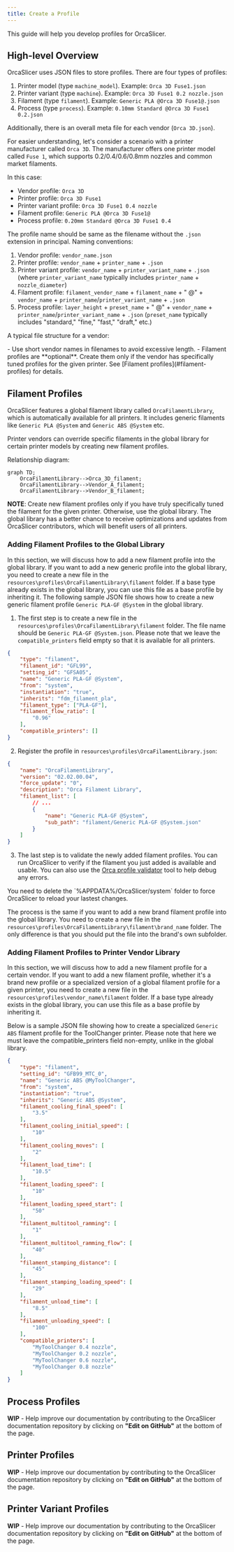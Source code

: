 ```yaml
---
title: Create a Profile
---
```



This guide will help you develop profiles for OrcaSlicer.

## High-level Overview

OrcaSlicer uses JSON files to store profiles. There are four types of profiles:

1. Printer model (type `machine_model`). Example: `Orca 3D Fuse1.json`
2. Printer variant (type `machine`). Example: `Orca 3D Fuse1 0.2 nozzle.json`
3. Filament (type `filament`). Example: `Generic PLA @Orca 3D Fuse1@.json`
4. Process (type `process`). Example: `0.10mm Standard @Orca 3D Fuse1 0.2.json`

Additionally, there is an overall meta file for each vendor (`Orca 3D.json`).

For easier understanding, let's consider a scenario with a printer manufacturer called `Orca 3D`. The manufacturer offers one printer model called `Fuse 1`, which supports 0.2/0.4/0.6/0.8mm nozzles and common market filaments.

In this case:
- Vendor profile: `Orca 3D`
- Printer profile: `Orca 3D Fuse1`
- Printer variant profile: `Orca 3D Fuse1 0.4 nozzle`
- Filament profile: `Generic PLA @Orca 3D Fuse1@`
- Process profile: `0.20mm Standard @Orca 3D Fuse1 0.4`

The profile name should be same as the filename without the `.json` extension in principal.
Naming conventions:
1. Vendor profile: `vendor_name.json`
2. Printer profile: `vendor_name` + `printer_name` + `.json`
3. Printer variant profile: `vendor_name` + `printer_variant_name` + `.json` (where `printer_variant_name` typically includes `printer_name` + `nozzle_diameter`)
4. Filament profile: `filament_vendor_name` + `filament_name` + " @" + `vendor_name` + `printer_name`/`printer_variant_name` + `.json`
5. Process profile: `layer_height` + `preset_name` + " @" + `vendor_name` + `printer_name`/`printer_variant_name` + `.json` (`preset_name` typically includes "standard," "fine," "fast," "draft," etc.)


A typical file structure for a vendor:

<Files>
  <Folder name="resources\profiles" defaultOpen>
    <File name="Orca 3D.json" />
    <Folder name="Orca 3D" defaultOpen>
        <Folder name="machine" defaultOpen>
            <File name="Orca 3D Fuse1.json" />
            <File name="Orca 3D Fuse1 0.2 nozzle.json" />
            <File name="Orca 3D Fuse1 0.4 nozzle.json" />
        </Folder>
        <Folder name="process" defaultOpen>
            <File name="0.10mm Standard @Orca 3D Fuse1 0.2.json" />
            <File name="0.20mm Standard @Orca 3D Fuse1 0.4.json" />
        </Folder>
        <Folder name="filament" defaultOpen>
            <File name="Generic PLA @Orca 3D Fuse1@.json" />
        </Folder>
    </Folder>
  </Folder>
</Files>


<Callout type="info">
- Use short vendor names in filenames to avoid excessive length.
- Filament profiles are **optional**. Create them only if the vendor has specifically tuned profiles for the given printer. See [Filament profiles](#filament-profiles) for details.
</Callout>

## Filament Profiles
OrcaSlicer features a global filament library called `OrcaFilamentLibrary`, which is automatically available for all printers. It includes generic filaments like `Generic PLA @System` and `Generic ABS @System` etc.

Printer vendors can override specific filaments in the global library for certain printer models by creating new filament profiles.

Relationship diagram:

```mermaid
graph TD;
    OrcaFilamentLibrary-->Orca_3D_filament;
    OrcaFilamentLibrary-->Vendor_A_filament;
    OrcaFilamentLibrary-->Vendor_B_filament;
```

**NOTE**: Create new filament profiles only if you have truly specifically tuned the filament for the given printer. Otherwise, use the global library. The global library has a better chance to receive optimizations and updates from OrcaSlicer contributors, which will benefit users of all printers.

### Adding Filament Profiles to the Global Library
In this section, we will discuss how to add a new filament profile into the global library.
If you want to add a new generic profile into the global library, you need to create a new file in the `resources\profiles\OrcaFilamentLibrary\filament` folder. If a base type already exists in the global library, you can use this file as a base profile by inheriting it.
The following sample JSON file shows how to create a new generic filament profile `Generic PLA-GF @System` in the global library.

1. The first step is to create a new file in the `resources\profiles\OrcaFilamentLibrary\filament` folder. The file name should be `Generic PLA-GF @System.json`. Please note that we leave the `compatible_printers` field empty so that it is available for all printers.

```json title="Generic PLA-GF @System.json"
{
    "type": "filament",
    "filament_id": "GFL99",
    "setting_id": "GFSA05",
    "name": "Generic PLA-GF @System",
    "from": "system",
    "instantiation": "true",
    "inherits": "fdm_filament_pla",
    "filament_type": ["PLA-GF"],
    "filament_flow_ratio": [
        "0.96"
    ],
    "compatible_printers": []
}
```

2. Register the profile in `resources\profiles\OrcaFilamentLibrary.json`:

```json title="OrcaFilamentLibrary.json"
{
    "name": "OrcaFilamentLibrary",
    "version": "02.02.00.04",
    "force_update": "0",
    "description": "Orca Filament Library",
    "filament_list": [
        // ...
        {
            "name": "Generic PLA-GF @System",
            "sub_path": "filament/Generic PLA-GF @System.json"
        }
    ]
}
```

3. The last step is to validate the newly added filament profiles. You can run OrcaSlicer to verify if the filament you just added is available and usable. You can also use the [Orca profile validator](https://github.com/SoftFever/Orca_tools/releases/tag/1) tool to help debug any errors.

<Callout type="info" title="Windows">
    You need to delete the `%APPDATA%/OrcaSlicer/system` folder to force OrcaSlicer to reload your lastest changes.
</Callout>

The process is the same if you want to add a new brand filament profile into the global library. You need to create a new file in the `resources\profiles\OrcaFilamentLibrary\filament\brand_name` folder. The only difference is that you should put the file into the brand's own subfolder.

### Adding Filament Profiles to Printer Vendor Library
In this section, we will discuss how to add a new filament profile for a certain vendor.
If you want to add a new filament profile, whether it's a brand new profile or a specialized version of a global filament profile for a given printer, you need to create a new file in the `resources\profiles\vendor_name\filament` folder. If a base type already exists in the global library, you can use this file as a base profile by inheriting it.

Below is a sample JSON file showing how to create a specialized `Generic ABS` filament profile for the ToolChanger printer.
Please note that here we must leave the compatible_printers field non-empty, unlike in the global library.

```json title="Generic ABS @MyToolChanger.json"
{
    "type": "filament",
    "setting_id": "GFB99_MTC_0",
    "name": "Generic ABS @MyToolChanger",
    "from": "system",
    "instantiation": "true",
    "inherits": "Generic ABS @System",
    "filament_cooling_final_speed": [
        "3.5"
    ],
    "filament_cooling_initial_speed": [
        "10"
    ],
    "filament_cooling_moves": [
        "2"
    ],
    "filament_load_time": [
        "10.5"
    ],
    "filament_loading_speed": [
        "10"
    ],
    "filament_loading_speed_start": [
        "50"
    ],
    "filament_multitool_ramming": [
        "1"
    ],
    "filament_multitool_ramming_flow": [
        "40"
    ],
    "filament_stamping_distance": [
        "45"
    ],
    "filament_stamping_loading_speed": [
        "29"
    ],
    "filament_unload_time": [
        "8.5"
    ],
    "filament_unloading_speed": [
        "100"
    ],
    "compatible_printers": [
        "MyToolChanger 0.4 nozzle",
        "MyToolChanger 0.2 nozzle",
        "MyToolChanger 0.6 nozzle",
        "MyToolChanger 0.8 nozzle"
    ]
}
```

## Process Profiles

**WIP** - Help improve our documentation by contributing to the OrcaSlicer documentation repository by clicking on **"Edit on GitHub"** at the bottom of the page.

## Printer Profiles

**WIP** - Help improve our documentation by contributing to the OrcaSlicer documentation repository by clicking on **"Edit on GitHub"** at the bottom of the page.

## Printer Variant Profiles

**WIP** - Help improve our documentation by contributing to the OrcaSlicer documentation repository by clicking on **"Edit on GitHub"** at the bottom of the page.
